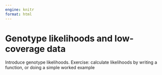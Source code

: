 ```yaml
---
engine: knitr
format: html
---
```


# Genotype likelihoods and low-coverage data {#sec-genotypelikelihoods}

Introduce genotype likelihoods. Exercise: calculate likelihoods by
writing a function, or doing a simple worked example
